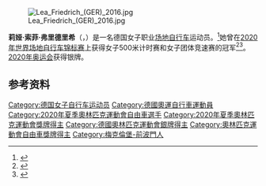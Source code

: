 {{NoteTA|G1=Sports}}

[[File:Lea_Friedrich_(GER)_2016.jpg|thumb]]

'''莉娅·索菲·弗里德里希'''（{{lang-de|Lea Sophie Friedrich}}，{{bd|2000年|1月7日||}}）是一名德国女子职业[[场地自行车|场地自行车]]运动员。<ref>{{cite web |url=http://www.cyclingarchives.com/coureurfiche.php?coureurid=141187 |title=Lea Friedrich |work=Cycling Archives |accessdate=2019-10-17 |archiveurl=https://web.archive.org/web/20191017094534/http://www.cyclingarchives.com/coureurfiche.php?coureurid=141187 |archivedate=2019-10-17}}</ref>她曾在[[2020年世界场地自行车锦标赛|2020年世界场地自行车锦标赛]]上获得女子500米计时赛和女子团体竞速赛的冠军<ref>{{cite web|url=https://www.tissottiming.com/File/0003120101020202FFFFFFFFFFFFFF02|title=Women's 500 m time trial results|work=Tissot Timing|date=2020-02-29|accessdate=2020-03-08|archiveurl=https://web.archive.org/web/20200229200946/https://www.tissottiming.com/File/0003120101020202FFFFFFFFFFFFFF02|archivedate=2020-02-29}}</ref><ref>{{cite web|url=https://www.tissottiming.com/File/0003120101020803FFFFFFFFFFFFFF02|title=Women's team sprint results|work=Tissot Timing|date=2020-02-26|accessdate=2020-03-08|archiveurl=https://web.archive.org/web/20200226205255/https://www.tissottiming.com/File/0003120101020803FFFFFFFFFFFFFF02|archivedate=2020-02-26}}</ref>。[[2020年奥运会|2020年奥运会]]获得银牌。

==参考资料==
{{reflist}}
{{Authority control}}
{{Europe-sport-bio-stub}}
{{DEFAULTSORT:Friedrich, Lea}}
[[Category:德国女子自行车运动员|Category:德国女子自行车运动员]]
[[Category:德國奧運自行車運動員|Category:德國奧運自行車運動員]]
[[Category:2020年夏季奧林匹克運動會自由車選手|Category:2020年夏季奧林匹克運動會自由車選手]]
[[Category:2020年夏季奧林匹克運動會獎牌得主|Category:2020年夏季奧林匹克運動會獎牌得主]]
[[Category:德國奧林匹克運動會銀牌得主|Category:德國奧林匹克運動會銀牌得主]]
[[Category:奧林匹克運動會自由車獎牌得主|Category:奧林匹克運動會自由車獎牌得主]]
[[Category:梅克倫堡-前波門人|Category:梅克倫堡-前波門人]]